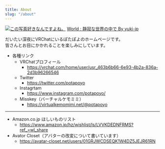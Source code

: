 ```yaml
---
title: About
slug: "/about"
---
```


[![この写真好きなんですよね。](https://assets.potapoyo.com/img/VRChat_1920x1080_2022-07-12_22-40-58.318.png.webp)](https://assets.potapoyo.com/img/VRChat_1920x1080_2022-07-12_22-40-58.318.png)
<a href="https://vrchat.com/home/launch?worldId=wrld_70e42e7b-3f36-41f9-88bd-4610402ca805" target="_blank">World : 静寂な世界の中で By yuki-jp</a>

だいたい深夜にVRChatにいるぽたぽよのホームページです。\
皆さんとお目にかかれることを楽しみにしています。

+ 各種リンク
  + VRChatプロフィール
    + https://vrchat.com/home/user/usr_463b6b66-6e93-4b2a-836a-2d3b96266546
  + Twitter
    + https://twitter.com/potapoyo
  + Instagrtam
    + https://www.instagram.com/potapoyo/
  + Misskey（バーチャルケモミミ）
    + https://virtualkemomimi.net/@potapoyo
------------------------------
+ Amazon.co.jp ほしいものリスト
  + https://www.amazon.jp/hz/wishlist/ls/LVVKDEDNFRMS?ref_=wl_share
+ Avator Closet（アバターの改変について書いています）
  + https://avatar-closet.net/users/01GRJWCDSEQK1W4DZ5JEJR61RN